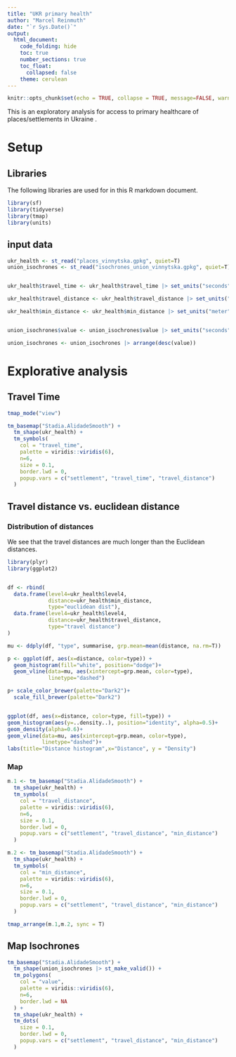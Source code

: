 ```yaml
---
title: "UKR primary health"
author: "Marcel Reinmuth"
date: "`r Sys.Date()`"
output: 
  html_document:
    code_folding: hide
    toc: true
    number_sections: true
    toc_float:
      collapsed: false
    theme: cerulean
---
```


```r
knitr::opts_chunk$set(echo = TRUE, collapse = TRUE, message=FALSE, warning=FALSE)
```

This is an exploratory analysis for access to primary healthcare of places/settlements in Ukraine .

# Setup

## Libraries

The following libraries are used for in this R markdown document.

```r
library(sf)
library(tidyverse)
library(tmap)
library(units)

```

## input data

```r
ukr_health <- st_read("places_vinnytska.gpkg", quiet=T)
union_isochrones <- st_read("isochrones_union_vinnytska.gpkg", quiet=T)


ukr_health$travel_time <- ukr_health$travel_time |> set_units("seconds") |>  set_units("minutes") |> round(3)

ukr_health$travel_distance <- ukr_health$travel_distance |> set_units("meter") |> set_units("km") |> round(3)

ukr_health$min_distance <- ukr_health$min_distance |> set_units("meter") |> set_units("km") |> round(3)


union_isochrones$value <- union_isochrones$value |> set_units("seconds") |>  set_units("minutes") |> round(3)

union_isochrones <- union_isochrones |> arrange(desc(value))

```

# Explorative analysis

## Travel Time

```r
tmap_mode("view")

tm_basemap("Stadia.AlidadeSmooth") +
  tm_shape(ukr_health) +
  tm_symbols(
    col = "travel_time",
    palette = viridis::viridis(6),
    n=6,
    size = 0.1,
    border.lwd = 0,
    popup.vars = c("settlement", "travel_time", "travel_distance")
  )

```

## Travel distance vs. euclidean distance


### Distribution of distances

We see that the travel distances are much longer than the Euclidean distances.


```r

library(plyr)
library(ggplot2)


df <- rbind(
  data.frame(level4=ukr_health$level4,
             distance=ukr_health$min_distance,
             type="euclidean dist"),
  data.frame(level4=ukr_health$level4,
             distance=ukr_health$travel_distance,
             type="travel distance")
)

mu <- ddply(df, "type", summarise, grp.mean=mean(distance, na.rm=T))

p <- ggplot(df, aes(x=distance, color=type)) +
  geom_histogram(fill="white", position="dodge")+
  geom_vline(data=mu, aes(xintercept=grp.mean, color=type),
             linetype="dashed")

p+ scale_color_brewer(palette="Dark2")+
  scale_fill_brewer(palette="Dark2")


ggplot(df, aes(x=distance, color=type, fill=type)) +
geom_histogram(aes(y=..density..), position="identity", alpha=0.5)+
geom_density(alpha=0.6)+
geom_vline(data=mu, aes(xintercept=grp.mean, color=type),
           linetype="dashed")+
labs(title="Distance histogram",x="Distance", y = "Density")

```



### Map


```r

m.1 <- tm_basemap("Stadia.AlidadeSmooth") +
  tm_shape(ukr_health) +
  tm_symbols(
    col = "travel_distance",
    palette = viridis::viridis(6),
    n=6,
    size = 0.1,
    border.lwd = 0,
    popup.vars = c("settlement", "travel_distance", "min_distance")
  )

m.2 <- tm_basemap("Stadia.AlidadeSmooth") +
  tm_shape(ukr_health) +
  tm_symbols(
    col = "min_distance",
    palette = viridis::viridis(6),
    n=6,
    size = 0.1,
    border.lwd = 0,
    popup.vars = c("settlement", "travel_distance", "min_distance")
  )

tmap_arrange(m.1,m.2, sync = T)

```



## Map Isochrones

```r

tm_basemap("Stadia.AlidadeSmooth") +
  tm_shape(union_isochrones |> st_make_valid()) +
  tm_polygons(
    col = "value",
    palette = viridis::viridis(6),
    n=6,
    border.lwd = NA
  ) +
  tm_shape(ukr_health) +
  tm_dots(
    size = 0.1,
    border.lwd = 0,
    popup.vars = c("settlement", "travel_distance", "min_distance")
  )
  


```

